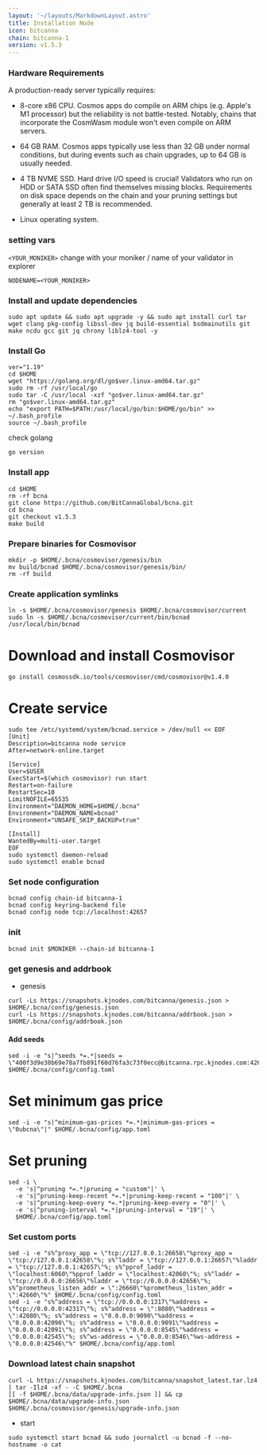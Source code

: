 ```yaml
---
layout: '~/layouts/MarkdownLayout.astro'
title: Installation Node
icon: bitcanna
chain: bitcanna-1
version: v1.5.3
---
```

### Hardware Requirements

A production-ready server typically requires:

- 8-core x86 CPU. Cosmos apps do compile on ARM chips (e.g. Apple's M1 processor) but the reliability is not battle-tested. Notably, chains that incorporate the CosmWasm module won't even compile on ARM servers.

- 64 GB RAM. Cosmos apps typically use less than 32 GB under normal conditions, but during events such as chain upgrades, up to 64 GB is usually needed.

- 4 TB NVME SSD. Hard drive I/O speed is crucial! Validators who run on HDD or SATA SSD often find themselves missing blocks. Requirements on disk space depends on the chain and your pruning settings but generally at least 2 TB is recommended. 

- Linux operating system. 

### setting vars

`<YOUR_MONIKER>` change with your moniker / name of your validator in explorer

```
NODENAME=<YOUR_MONIKER>
```

###  Install and update dependencies

```
sudo apt update && sudo apt upgrade -y && sudo apt install curl tar wget clang pkg-config libssl-dev jq build-essential bsdmainutils git make ncdu gcc git jq chrony liblz4-tool -y
```

### Install Go

```
ver="1.19"
cd $HOME
wget "https://golang.org/dl/go$ver.linux-amd64.tar.gz"
sudo rm -rf /usr/local/go
sudo tar -C /usr/local -xzf "go$ver.linux-amd64.tar.gz"
rm "go$ver.linux-amd64.tar.gz"
echo "export PATH=$PATH:/usr/local/go/bin:$HOME/go/bin" >> ~/.bash_profile
source ~/.bash_profile
```

check golang

```
go version
```

###  Install app

```
cd $HOME
rm -rf bcna
git clone https://github.com/BitCannaGlobal/bcna.git
cd bcna
git checkout v1.5.3
make build
```

### Prepare binaries for Cosmovisor
```
mkdir -p $HOME/.bcna/cosmovisor/genesis/bin
mv build/bcnad $HOME/.bcna/cosmovisor/genesis/bin/
rm -rf build
```

### Create application symlinks
```
ln -s $HOME/.bcna/cosmovisor/genesis $HOME/.bcna/cosmovisor/current
sudo ln -s $HOME/.bcna/cosmovisor/current/bin/bcnad /usr/local/bin/bcnad
```

# Download and install Cosmovisor
```
go install cosmossdk.io/tools/cosmovisor/cmd/cosmovisor@v1.4.0
```

# Create service
```
sudo tee /etc/systemd/system/bcnad.service > /dev/null << EOF
[Unit]
Description=bitcanna node service
After=network-online.target

[Service]
User=$USER
ExecStart=$(which cosmovisor) run start
Restart=on-failure
RestartSec=10
LimitNOFILE=65535
Environment="DAEMON_HOME=$HOME/.bcna"
Environment="DAEMON_NAME=bcnad"
Environment="UNSAFE_SKIP_BACKUP=true"

[Install]
WantedBy=multi-user.target
EOF
sudo systemctl daemon-reload
sudo systemctl enable bcnad
```

### Set node configuration
```
bcnad config chain-id bitcanna-1
bcnad config keyring-backend file
bcnad config node tcp://localhost:42657
```

###  init

```
bcnad init $MONIKER --chain-id bitcanna-1
```

###  get genesis and addrbook

- genesis

```
curl -Ls https://snapshots.kjnodes.com/bitcanna/genesis.json > $HOME/.bcna/config/genesis.json
curl -Ls https://snapshots.kjnodes.com/bitcanna/addrbook.json > $HOME/.bcna/config/addrbook.json
```

####  Add seeds
```
sed -i -e "s|^seeds *=.*|seeds = \"400f3d9e30b69e78a7fb891f60d76fa3c73f0ecc@bitcanna.rpc.kjnodes.com:42659\"|" $HOME/.bcna/config/config.toml
```

# Set minimum gas price
```
sed -i -e "s|^minimum-gas-prices *=.*|minimum-gas-prices = \"0ubcna\"|" $HOME/.bcna/config/app.toml
```

# Set pruning
```
sed -i \
  -e 's|^pruning *=.*|pruning = "custom"|' \
  -e 's|^pruning-keep-recent *=.*|pruning-keep-recent = "100"|' \
  -e 's|^pruning-keep-every *=.*|pruning-keep-every = "0"|' \
  -e 's|^pruning-interval *=.*|pruning-interval = "19"|' \
  $HOME/.bcna/config/app.toml
  ```
  
  ###  Set custom ports
   ```
sed -i -e "s%^proxy_app = \"tcp://127.0.0.1:26658\"%proxy_app = \"tcp://127.0.0.1:42658\"%; s%^laddr = \"tcp://127.0.0.1:26657\"%laddr = \"tcp://127.0.0.1:42657\"%; s%^pprof_laddr = \"localhost:6060\"%pprof_laddr = \"localhost:42060\"%; s%^laddr = \"tcp://0.0.0.0:26656\"%laddr = \"tcp://0.0.0.0:42656\"%; s%^prometheus_listen_addr = \":26660\"%prometheus_listen_addr = \":42660\"%" $HOME/.bcna/config/config.toml
sed -i -e "s%^address = \"tcp://0.0.0.0:1317\"%address = \"tcp://0.0.0.0:42317\"%; s%^address = \":8080\"%address = \":42080\"%; s%^address = \"0.0.0.0:9090\"%address = \"0.0.0.0:42090\"%; s%^address = \"0.0.0.0:9091\"%address = \"0.0.0.0:42091\"%; s%^address = \"0.0.0.0:8545\"%address = \"0.0.0.0:42545\"%; s%^ws-address = \"0.0.0.0:8546\"%ws-address = \"0.0.0.0:42546\"%" $HOME/.bcna/config/app.toml
 ```

 ### Download latest chain snapshot
  ```
 curl -L https://snapshots.kjnodes.com/bitcanna/snapshot_latest.tar.lz4 | tar -Ilz4 -xf - -C $HOME/.bcna
[[ -f $HOME/.bcna/data/upgrade-info.json ]] && cp $HOME/.bcna/data/upgrade-info.json $HOME/.bcna/cosmovisor/genesis/upgrade-info.json
 ```
 
 
- start

```
sudo systemctl start bcnad && sudo journalctl -u bcnad -f --no-hostname -o cat
```

